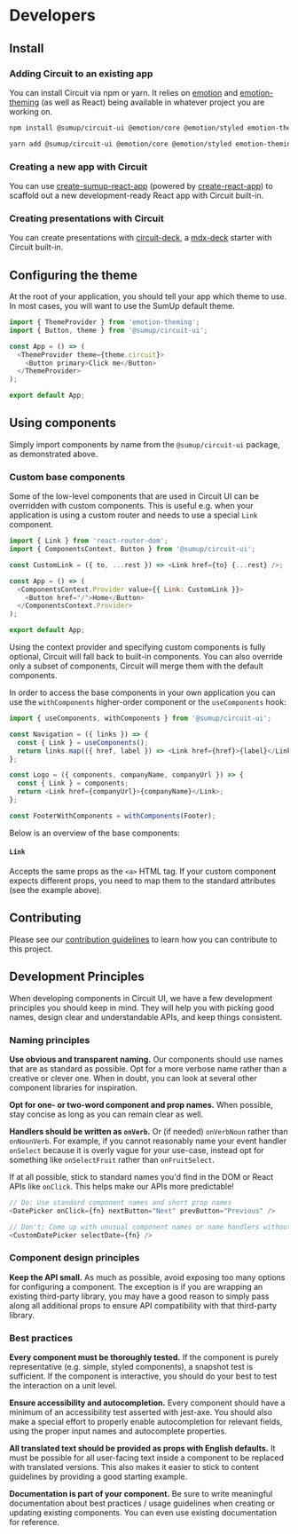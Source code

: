 
<Meta title="Getting Started|Developers" />

<MDXStyles />

# Developers

## Install

### Adding Circuit to an existing app

You can install Circuit via npm or yarn. It relies on
[emotion](https://github.com/emotion-js/emotion) and
[emotion-theming](https://github.com/emotion-js/emotion/tree/master/packages/emotion-theming) (as well as
React) being available in whatever project you are working on.

```bash
npm install @sumup/circuit-ui @emotion/core @emotion/styled emotion-theming
```

```bash
yarn add @sumup/circuit-ui @emotion/core @emotion/styled emotion-theming
```

### Creating a new app with Circuit

You can use [create-sumup-react-app](https://github.com/sumup/create-sumup-react-app) (powered by [create-react-app](https://github.com/facebook/create-react-app)) to scaffold out a new development-ready React app with Circuit built-in.

### Creating presentations with Circuit

You can create presentations with [circuit-deck](https://github.com/sumup/circuit-deck), a [mdx-deck](https://github.com/jxnblk/mdx-deck) starter with Circuit built-in.

## Configuring the theme

At the root of your application, you should tell your app which theme to use.
In most cases, you will want to use the SumUp default theme.

```javascript
import { ThemeProvider } from 'emotion-theming';
import { Button, theme } from '@sumup/circuit-ui';

const App = () => (
  <ThemeProvider theme={theme.circuit}>
    <Button primary>Click me</Button>
  </ThemeProvider>
);

export default App;
```

## Using components

Simply import components by name from the `@sumup/circuit-ui` package, as demonstrated
above.

### Custom base components

Some of the low-level components that are used in Circuit UI can be overridden with custom components. This is useful e.g. when your application is using a custom router and needs to use a special `Link` component.

```javascript
import { Link } from 'react-router-dom';
import { ComponentsContext, Button } from '@sumup/circuit-ui';

const CustomLink = ({ to, ...rest }) => <Link href={to} {...rest} />;

const App = () => (
  <ComponentsContext.Provider value={{ Link: CustomLink }}>
    <Button href="/">Home</Button>
  </ComponentsContext.Provider>
);

export default App;
```

Using the context provider and specifying custom components is fully optional, Circuit will fall back to built-in components. You can also override only a subset of components, Circuit will merge them with the default components.

In order to access the base components in your own application you can use the `withComponents` higher-order component or the `useComponents` hook:

```javascript
import { useComponents, withComponents } from '@sumup/circuit-ui';

const Navigation = ({ links }) => {
  const { Link } = useComponents();
  return links.map(({ href, label }) => <Link href={href}>{label}</Link>);
};

const Logo = ({ components, companyName, companyUrl }) => {
  const { Link } = components;
  return <Link href={companyUrl}>{companyName}</Link>;
};

const FooterWithComponents = withComponents(Footer);
```

Below is an overview of the base components:

#### `Link`

Accepts the same props as the `<a>` HTML tag. If your custom component expects different props, you need to map them to the standard attributes (see the example above).

## Contributing

Please see our [contribution guidelines](https://github.com/sumup/circuit-ui/blob/master/.github/CONTRIBUTING.md)
to learn how you can contribute to this project.

## Development Principles

When developing components in Circuit UI, we have a few development principles
you should keep in mind. They will help you with picking good names, design
clear and understandable APIs, and keep things consistent.

### Naming principles

**Use obvious and transparent naming.** Our components should use names that
are as standard as possible. Opt for a more verbose name rather than a creative
or clever one. When in doubt, you can look at several other component libraries
for inspiration.

**Opt for one- or two-word component and prop names.** When possible, stay
concise as long as you can remain clear as well.

**Handlers should be written as `onVerb`.** Or (if needed) `onVerbNoun` rather
than `onNounVerb`. For example, if you cannot reasonably name your event
handler `onSelect` because it is overly vague for your use-case, instead opt
for something like `onSelectFruit` rather than `onFruitSelect`.

If at all possible, stick to standard names you'd find in the DOM or React APIs like
`onClick`. This helps make our APIs more predictable!

```javascript
// Do: Use standard component names and short prop names
<DatePicker onClick={fn} nextButton="Next" prevButton="Previous" />

// Don't: Come up with unusual component names or name handlers without the `on` prefix
<CustomDatePicker selectDate={fn} />
```

### Component design principles

**Keep the API small.** As much as possible, avoid exposing too many options
for configuring a component. The exception is if you are wrapping an existing
third-party library, you may have a good reason to simply pass along all
additional props to ensure API compatibility with that third-party library.

### Best practices

**Every component must be thoroughly tested.** If the component is purely
representative (e.g. simple, styled components), a snapshot test is sufficient.
If the component is interactive, you should do your best to test the
interaction on a unit level.

**Ensure accessibility and autocompletion.** Every component should have a
minimum of an accessibility test asserted with jest-axe. You should also make a
special effort to properly enable autocompletion for relevant fields, using the
proper input names and autocomplete properties.

**All translated text should be provided as props with English defaults.** It
must be possible for all user-facing text inside a component to be replaced
with translated versions. This also makes it easier to stick to content
guidelines by providing a good starting example.

**Documentation is part of your component.** Be sure to write meaningful documentation about best practices / usage guidelines when creating or updating existing components. You can even use existing documentation for reference.
